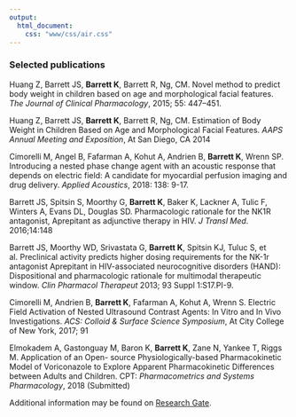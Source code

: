 ```yaml
---
output:
  html_document:
    css: "www/css/air.css"
---
```




### Selected publications

Huang Z, Barrett JS, **Barrett K**, Barrett R, Ng, CM. Novel method to predict body weight in children based on age and morphological facial features. *The Journal of Clinical Pharmacology*, 2015; 55: 447–451.

Huang Z, Barrett JS, **Barrett K**, Barrett R, Ng, CM. Estimation of Body Weight in Children Based on Age and Morphological Facial Features. *AAPS Annual Meeting and Exposition*, At San Diego, CA 2014

Cimorelli M, Angel B, Fafarman A, Kohut A, Andrien B, **Barrett K**, Wrenn SP. Introducing a nested phase change agent with an acoustic response that depends on electric field: A candidate for myocardial perfusion imaging and drug delivery. *Applied Acoustics*, 2018: 138: 9-17.

Barrett JS, Spitsin S, Moorthy G, **Barrett K**, Baker K, Lackner A, Tulic F, Winters A, Evans DL, Douglas SD. Pharmacologic rationale for the NK1R antagonist, Aprepitant as adjunctive therapy in HIV. *J Transl Med*. 2016;14:148

Barrett JS, Moorthy WD, Srivastata G, **Barrett K**, Spitsin KJ, Tuluc S, et al. Preclinical activity predicts higher dosing requirements for the NK-1r antagonist Aprepitant in HIV-associated neurocognitive disorders (HAND): Dispositional and pharmacologic rationale for multimodal therapeutic window. *Clin Pharmacol Therapeut* 2013; 93 Suppl 1:S17.PI-9.

Cimorelli M, Andrien B, **Barrett K**, Fafarman A, Kohut A, Wrenn S. Electric Field Activation of Nested Ultrasound Contrast Agents: In Vitro and In Vivo Investigations. *ACS: Colloid & Surface Science Symposium*, At City College of New York, 2017; 91

Elmokadem A, Gastonguay M, Baron K, **Barrett K**, Zane N, Yankee T, Riggs M. Application of an Open- source Physiologically-based Pharmacokinetic Model of Voriconazole to Explore Apparent Pharmacokinetic Differences between Adults and Children. CPT: *Pharmacometrics and Systems Pharmacology*, 2018 (Submitted)

Additional information may be found on [Research Gate](https://www.researchgate.net/profile/Jeffrey_Barrett).
